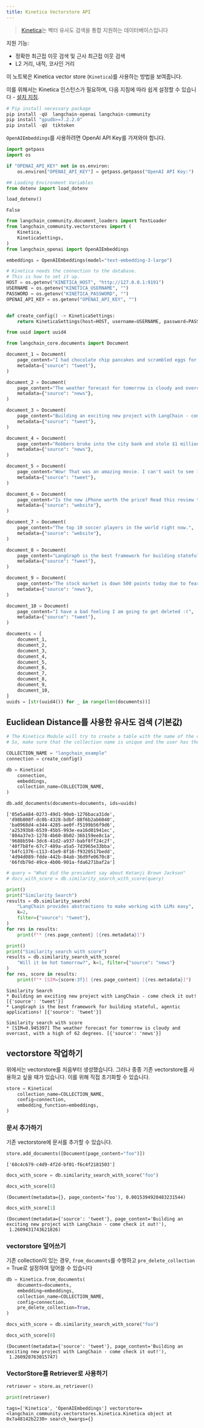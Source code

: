 ```yaml
---
title: Kinetica Vectorstore API
---
```


>[Kinetica](https://www.kinetica.com/)는 벡터 유사도 검색을 통합 지원하는 데이터베이스입니다

지원 기능:

- 정확한 최근접 이웃 검색 및 근사 최근접 이웃 검색
- L2 거리, 내적, 코사인 거리

이 노트북은 Kinetica vector store (`Kinetica`)를 사용하는 방법을 보여줍니다.

이를 위해서는 Kinetica 인스턴스가 필요하며, 다음 지침에 따라 쉽게 설정할 수 있습니다 - [설치 지침](https://www.kinetica.com/developer-edition/).

```python
# Pip install necessary package
pip install -qU  langchain-openai langchain-community
pip install "gpudb>=7.2.2.0"
pip install -qU  tiktoken
```

`OpenAIEmbeddings`를 사용하려면 OpenAI API Key를 가져와야 합니다.

```python
import getpass
import os

if "OPENAI_API_KEY" not in os.environ:
    os.environ["OPENAI_API_KEY"] = getpass.getpass("OpenAI API Key:")
```

```python
## Loading Environment Variables
from dotenv import load_dotenv

load_dotenv()
```

```output
False
```

```python
from langchain_community.document_loaders import TextLoader
from langchain_community.vectorstores import (
    Kinetica,
    KineticaSettings,
)
from langchain_openai import OpenAIEmbeddings
```

```python
embeddings = OpenAIEmbeddings(model="text-embedding-3-large")
```

```python
# Kinetica needs the connection to the database.
# This is how to set it up.
HOST = os.getenv("KINETICA_HOST", "http://127.0.0.1:9191")
USERNAME = os.getenv("KINETICA_USERNAME", "")
PASSWORD = os.getenv("KINETICA_PASSWORD", "")
OPENAI_API_KEY = os.getenv("OPENAI_API_KEY", "")


def create_config() -> KineticaSettings:
    return KineticaSettings(host=HOST, username=USERNAME, password=PASSWORD)
```

```python
from uuid import uuid4

from langchain_core.documents import Document

document_1 = Document(
    page_content="I had chocolate chip pancakes and scrambled eggs for breakfast this morning.",
    metadata={"source": "tweet"},
)

document_2 = Document(
    page_content="The weather forecast for tomorrow is cloudy and overcast, with a high of 62 degrees.",
    metadata={"source": "news"},
)

document_3 = Document(
    page_content="Building an exciting new project with LangChain - come check it out!",
    metadata={"source": "tweet"},
)

document_4 = Document(
    page_content="Robbers broke into the city bank and stole $1 million in cash.",
    metadata={"source": "news"},
)

document_5 = Document(
    page_content="Wow! That was an amazing movie. I can't wait to see it again.",
    metadata={"source": "tweet"},
)

document_6 = Document(
    page_content="Is the new iPhone worth the price? Read this review to find out.",
    metadata={"source": "website"},
)

document_7 = Document(
    page_content="The top 10 soccer players in the world right now.",
    metadata={"source": "website"},
)

document_8 = Document(
    page_content="LangGraph is the best framework for building stateful, agentic applications!",
    metadata={"source": "tweet"},
)

document_9 = Document(
    page_content="The stock market is down 500 points today due to fears of a recession.",
    metadata={"source": "news"},
)

document_10 = Document(
    page_content="I have a bad feeling I am going to get deleted :(",
    metadata={"source": "tweet"},
)

documents = [
    document_1,
    document_2,
    document_3,
    document_4,
    document_5,
    document_6,
    document_7,
    document_8,
    document_9,
    document_10,
]
uuids = [str(uuid4()) for _ in range(len(documents))]
```

## Euclidean Distance를 사용한 유사도 검색 (기본값)

```python
# The Kinetica Module will try to create a table with the name of the collection.
# So, make sure that the collection name is unique and the user has the permission to create a table.

COLLECTION_NAME = "langchain_example"
connection = create_config()

db = Kinetica(
    connection,
    embeddings,
    collection_name=COLLECTION_NAME,
)

db.add_documents(documents=documents, ids=uuids)
```

```output
['05e5a484-0273-49d1-90eb-1276baca31de',
 'd98b808f-dc0b-4328-bdbf-88f6b2ab6040',
 'ba0968d4-e344-4285-ae0f-f5199b56f9d6',
 'a25393b8-6539-45b5-993e-ea16d01941ec',
 '804a37e3-1278-4b60-8b02-36b159ee8c1a',
 '9688b594-3dc6-41d2-a937-babf8ff24c2f',
 '40f7b8fe-67c7-489a-a5a5-7d3965e33bba',
 'b4fc1376-c113-41e9-8f16-f9320517bedd',
 '4d94d089-fdde-442b-84ab-36d9fe0670c8',
 '66fdb79d-49ce-4b06-901a-fda6271baf2a']
```

```python
# query = "What did the president say about Ketanji Brown Jackson"
# docs_with_score = db.similarity_search_with_score(query)
```

```python
print()
print("Similarity Search")
results = db.similarity_search(
    "LangChain provides abstractions to make working with LLMs easy",
    k=2,
    filter={"source": "tweet"},
)
for res in results:
    print(f"* {res.page_content} [{res.metadata}]")

print()
print("Similarity search with score")
results = db.similarity_search_with_score(
    "Will it be hot tomorrow?", k=1, filter={"source": "news"}
)
for res, score in results:
    print(f"* [SIM={score:3f}] {res.page_content} [{res.metadata}]")
```

```output
Similarity Search
* Building an exciting new project with LangChain - come check it out! [{'source': 'tweet'}]
* LangGraph is the best framework for building stateful, agentic applications! [{'source': 'tweet'}]

Similarity search with score
* [SIM=0.945397] The weather forecast for tomorrow is cloudy and overcast, with a high of 62 degrees. [{'source': 'news'}]
```

## vectorstore 작업하기

위에서는 vectorstore를 처음부터 생성했습니다. 그러나 종종 기존 vectorstore를 사용하고 싶을 때가 있습니다.
이를 위해 직접 초기화할 수 있습니다.

```python
store = Kinetica(
    collection_name=COLLECTION_NAME,
    config=connection,
    embedding_function=embeddings,
)
```

### 문서 추가하기

기존 vectorstore에 문서를 추가할 수 있습니다.

```python
store.add_documents([Document(page_content="foo")])
```

```output
['68c4c679-c4d9-4f2d-bf01-f6c4f2181503']
```

```python
docs_with_score = db.similarity_search_with_score("foo")
```

```python
docs_with_score[0]
```

```output
(Document(metadata={}, page_content='foo'), 0.0015394920483231544)
```

```python
docs_with_score[1]
```

```output
(Document(metadata={'source': 'tweet'}, page_content='Building an exciting new project with LangChain - come check it out!'),
 1.2609431743621826)
```

### vectorstore 덮어쓰기

기존 collection이 있는 경우, `from_documents`를 수행하고 `pre_delete_collection` = True로 설정하여 덮어쓸 수 있습니다

```python
db = Kinetica.from_documents(
    documents=documents,
    embedding=embeddings,
    collection_name=COLLECTION_NAME,
    config=connection,
    pre_delete_collection=True,
)
```

```python
docs_with_score = db.similarity_search_with_score("foo")
```

```python
docs_with_score[0]
```

```output
(Document(metadata={'source': 'tweet'}, page_content='Building an exciting new project with LangChain - come check it out!'),
 1.260920763015747)
```

### VectorStore를 Retriever로 사용하기

```python
retriever = store.as_retriever()
```

```python
print(retriever)
```

```output
tags=['Kinetica', 'OpenAIEmbeddings'] vectorstore=<langchain_community.vectorstores.kinetica.Kinetica object at 0x7a48142b2230> search_kwargs={}
```